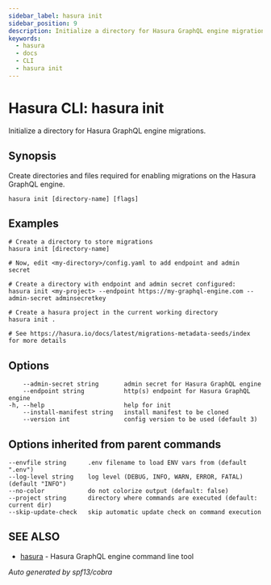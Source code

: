 ```yaml
---
sidebar_label: hasura init
sidebar_position: 9
description: Initialize a directory for Hasura GraphQL engine migrations using the Hasura CLI
keywords:
  - hasura
  - docs
  - CLI
  - hasura init
---
```


# Hasura CLI: hasura init

Initialize a directory for Hasura GraphQL engine migrations.

## Synopsis

Create directories and files required for enabling migrations on the Hasura GraphQL engine.

```
hasura init [directory-name] [flags]
```

## Examples

```
# Create a directory to store migrations
hasura init [directory-name]

# Now, edit <my-directory>/config.yaml to add endpoint and admin secret

# Create a directory with endpoint and admin secret configured:
hasura init <my-project> --endpoint https://my-graphql-engine.com --admin-secret adminsecretkey

# Create a hasura project in the current working directory
hasura init .

# See https://hasura.io/docs/latest/migrations-metadata-seeds/index for more details
```

## Options

```
    --admin-secret string       admin secret for Hasura GraphQL engine
    --endpoint string           http(s) endpoint for Hasura GraphQL engine
-h, --help                      help for init
    --install-manifest string   install manifest to be cloned
    --version int               config version to be used (default 3)
```

## Options inherited from parent commands

```
--envfile string      .env filename to load ENV vars from (default ".env")
--log-level string    log level (DEBUG, INFO, WARN, ERROR, FATAL) (default "INFO")
--no-color            do not colorize output (default: false)
--project string      directory where commands are executed (default: current dir)
--skip-update-check   skip automatic update check on command execution
```

## SEE ALSO

- [hasura](/hasura-cli/commands/hasura.mdx) - Hasura GraphQL engine command line tool

_Auto generated by spf13/cobra_
